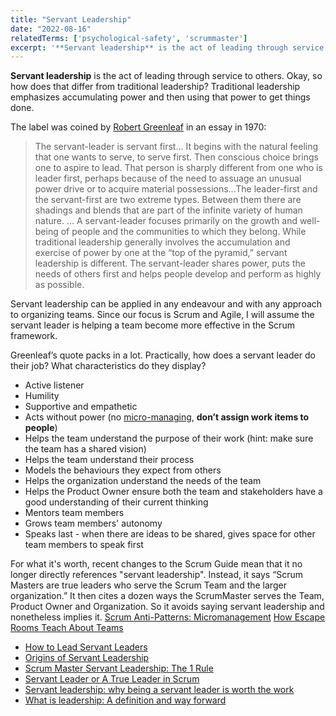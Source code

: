 ```yaml
---
title: "Servant Leadership"
date: "2022-08-16"
relatedTerms: ['psychological-safety', 'scrummaster']
excerpt: '**Servant leadership** is the act of leading through service to others. Okay, so how does'
---
```


**Servant leadership** is the act of leading through service to others. Okay, so how does that differ from traditional leadership? Traditional leadership emphasizes accumulating power and then using that power to get things done.

The label was coined by [Robert Greenleaf](https://www.greenleaf.org/what-is-servant-leadership/) in an essay in 1970:

> The servant-leader is servant first… It begins with the natural feeling that one wants to serve, to serve first. Then conscious choice brings one to aspire to lead. That person is sharply different from one who is leader first, perhaps because of the need to assuage an unusual power drive or to acquire material possessions…The leader-first and the servant-first are two extreme types. Between them there are shadings and blends that are part of the infinite variety of human nature. … A servant-leader focuses primarily on the growth and well-being of people and the communities to which they belong. While traditional leadership generally involves the accumulation and exercise of power by one at the “top of the pyramid,” servant leadership is different. The servant-leader shares power, puts the needs of others first and helps people develop and perform as highly as possible.

Servant leadership can be applied in any endeavour and with any approach to organizing teams. Since our focus is Scrum and Agile, I will assume the servant leader is helping a team become more effective in the Scrum framework.

Greenleaf’s quote packs in a lot. Practically, how does a servant leader do their job? What characteristics do they display?

- Active listener
- Humility
- Supportive and empathetic
- Acts without power (no [micro-managing](/blog/scrum-anti-patterns-micromanagement), **don’t assign work items to people**)
- Helps the team understand the purpose of their work (hint: make sure the team has a shared vision)
- Helps the team understand their process
- Models the behaviours they expect from others
- Helps the organization understand the needs of the team
- Helps the Product Owner ensure both the team and stakeholders have a good understanding of their current thinking
- Mentors team members
- Grows team members' autonomy
- Speaks last - when there are ideas to be shared, gives space for other team members to speak first

For what it's worth, recent changes to the Scrum Guide mean that it no longer directly references "servant leadership". Instead, it says “Scrum Masters are true leaders who serve the Scrum Team and the larger organization.” It then cites a dozen ways the ScrumMaster serves the Team, Product Owner and Organization. So it avoids saying servant leadership and nonetheless implies it. [Scrum Anti-Patterns: Micromanagement]((/blog/scrum-anti-patterns-micromanagement))
[How Escape Rooms Teach About Teams](/blog/how-escape-rooms-teach-about-teams)

<HighlightBox heading="Resource Links" variant="resourceLinks">

- [How to Lead Servant Leaders](https://medium.com/serious-scrum/how-to-lead-servant-leaders-88750d08aad4)
- [Origins of Servant Leadership](https://www.clearlyagile.com/agile-blog/origins-of-servant-leadership)
- [Scrum Master Servant Leadership: The 1 Rule](https://resources.scrumalliance.org/Video/1-rule-scrum-master-servant-leadership)
- [Servant Leader or A True Leader in Scrum](https://productcoalition.com/servant-leader-or-a-true-leader-in-scrum-49f754871bca)
- [Servant leadership: why being a servant leader is worth the work](https://nesslabs.com/servant-leadership)
- [What is leadership: A definition and way forward](https://www.mckinsey.com/featured-insights/mckinsey-explainers/what-is-leadership)

</HighlightBox>
